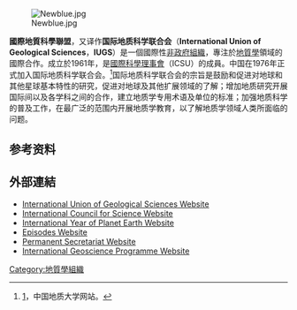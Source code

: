 {{expand|time=2015-07-29T04:52:39+00:00}}
[[File:Newblue.jpg|thumb]]

'''國際地質科學聯盟'''，又译作'''国际地质科学联合会'''（'''International Union of Geological Sciences'''，'''IUGS'''）是一個國際性[[非政府組織|非政府組織]]，專注於[[地質學|地質學]]領域的國際合作。成立於1961年，是[[國際科學理事會|國際科學理事會]]（ICSU）的成員。中国在1976年正式加入国际地质科学联合会。<ref>[http://voice.cug.edu.cn/newsDetails.shtml?newskindid=200907132000186709ikrueqHur73k&newsinfoid=20160902150031500P1GnhdrWkJdBv]{{dead link|date=2018年2月 |bot=InternetArchiveBot |fix-attempted=yes }}，中国地质大学网站。</ref>国际地质科学联合会的宗旨是鼓励和促进对地球和其他星球基本特性的研究，促进对地球及其他扩展领域的了解；增加地质研究开展国际间以及各学科之间的合作，建立地质学专用术语及单位的标准；加强地质科学的普及工作，在最广泛的范围内开展地质学教育，以了解地质学领域人类所面临的问题。

== 参考资料 ==
{{reflist}}

== 外部連結 ==
* [http://www.iugs.org/ International Union of Geological Sciences Website] {{Wayback|url=http://www.iugs.org/ |date=20201101125023 }}
* [https://web.archive.org/web/19981111190700/http://www.icsu.org/ International Council for Science Website]
* [http://www.yearofplanetearth.org/ International Year of Planet Earth Website] {{Wayback|url=http://www.yearofplanetearth.org/ |date=20201130105540 }}
* [http://www.episodes.org/ Episodes Website] {{Wayback|url=http://www.episodes.org/ |date=20190731191837 }}
* [https://web.archive.org/web/20070817070432/http://iugssecretariat.ngu.no/ Permanent Secretariat Website]
* [https://web.archive.org/web/20070927014748/http://www.unesco.or.id/activities/science/earth_sci/46.php International Geoscience Programme Website]

{{國際科學理事會}}

{{Authority control}}
[[Category:地質學組織|Category:地質學組織]]